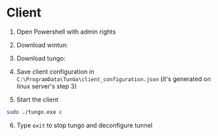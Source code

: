 
# Client
1. Open Powershell with admin rights

2. Download wintun:
<DownloadWintun />

3. Download tungo:
<Download />

4. Save client configuration in `C:\ProgramData\TunGo\client_configuration.json` (it's generated on linux server's step 3)

5. Start the client
```bash
sudo ./tungo.exe c
```

6. Type `exit` to stop tungo and deconfigure tunnel